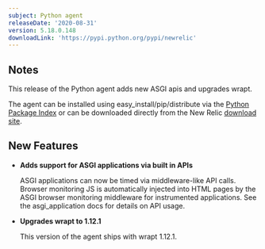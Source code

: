 ```yaml
---
subject: Python agent
releaseDate: '2020-08-31'
version: 5.18.0.148
downloadLink: 'https://pypi.python.org/pypi/newrelic'
---
```


## Notes

This release of the Python agent adds new ASGI apis and upgrades wrapt.

The agent can be installed using easy_install/pip/distribute via the [Python Package Index](https://pypi.python.org/pypi/newrelic) or can be downloaded directly from the New Relic [download site](http://download.newrelic.com/python_agent/release).

## New Features

* **Adds support for ASGI applications via built in APIs**

  ASGI applications can now be timed via middleware-like API calls. Browser monitoring JS is automatically injected into HTML pages by the ASGI browser monitoring middleware for instrumented applications. See the asgi_application docs for details on API usage.
* **Upgrades wrapt to 1.12.1**

  This version of the agent ships with wrapt 1.12.1.
